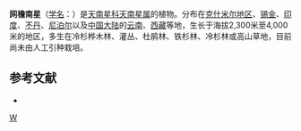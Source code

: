 {{Speciesbox 
| genus = Arisaema
| species = utile
| authority = Hook. f. ex Schott
}}

'''网檐南星'''（[[学名|学名]]：{{lang|la|''Arisaema utile''}}）是[[天南星科|天南星科]][[天南星属|天南星属]]的植物。分布在[[克什米尔地区|克什米尔地区]]、[[锡金|锡金]]、[[印度|印度]]、[[不丹|不丹]]、[[尼泊尔|尼泊尔]]以及[[中国大陆|中国大陆]]的[[云南|云南]]、[[西藏|西藏]]等地，生长于海拔2,300米至4,000米的地区，多生在冷杉桦木林、灌丛、杜鹃林、铁杉林、冷杉林或高山草地，目前尚未由人工引种栽培。

== 参考文献 ==
<div class="references-small">
* {{cite web| url =http://www.bioinfo.cn/db05/KmzwSpecies.php?action=view&id=24438| title =网檐南星| work =《中国高等植物数据库全库》| publisher =中国科学院微生物研究所| author =昆明植物研究所| accessdate =2009-02-25| deadurl =yes| archiveurl =https://web.archive.org/web/20160305054248/http://www.bioinfo.cn/db05/KmzwSpecies.php?action=view&id=24438| archivedate =2016-03-05}}
</div>
{{Taxonbar|from=Q4069217}}

{{DEFAULTSORT:Arisaema utile}}
[[Category:天南星属|W]]


{{Araceae-stub}}